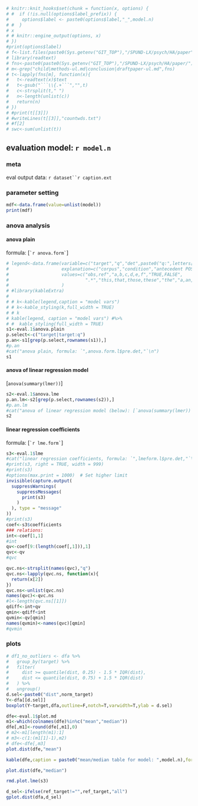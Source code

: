 

```r
# knitr::knit_hooks$set(chunk = function(x, options) {
# #  if (!is.null(options$label_prefix)) {
#     options$label <- paste0(options$label,"_",model.n)
# #  }
# x
# # knitr::engine_output(options, x)
# })
#print(options$label)
# f<-list.files(paste0(Sys.getenv("GIT_TOP"),"/SPUND-LX/psych/HA/paper"))
# library(readtext)
# fns<-paste0(paste0(Sys.getenv("GIT_TOP"),"/SPUND-LX/psych/HA/paper/"),f)
# m<-grep("child|methods-ul.md|conclusion|draftpaper-ul.md",fns)
# t<-lapply(fns[m], function(x){
#   t<-readtext(x)$text
#   t<-gsub("```\\{.+```","",t)
#   c<-strsplit(t," ")
#   n<-length(unlist(c))
#   return(n)
# })
# #print(t[[3]])
# #writeLines(t[[3]],"countwds.txt")
# #f[2]
# swc<-sum(unlist(t))
```

## evaluation model: `r model.n`

### meta 
eval output data: `r dataset``r caption.ext`   

### parameter setting

```r
mdf<-data.frame(value=unlist(model))
print(mdf)
```


### anova analysis
#### anova plain
formula: [``` `r anova.form` ```]

```r
# legend<-data.frame(variable=c("target","q","det",paste0("q:",letters[1:6])),
#                    explanation=c("corpus","condition","antecedent POS==DET",rep("query condition",6)),
#                    values=c("obs,ref","a,b,c,d,e,f","TRUE,FALSE",
#                             ".*","this,that,those,these","the","a,an,any,some","my","his,her,their,your")
#                    )
# #library(kableExtra)
# 
# # k<-kable(legend,caption = "model vars")
# # k<-kable_styling(k,full_width = TRUE)
# # k
# kable(legend, caption = "model vars") #%>%
# #  kable_styling(full_width = TRUE)
s1<-eval.1$anova.plain
p.select<-c("target|target:q")
p.an<-s1[grep(p.select,rownames(s1)),]
#p.an
#cat("anova plain, formula: `",anova.form.l$pre.det,"`\n")
s1
```

#### anova of linear regression model
[`anova(summary(lmer))`]

```r



s2<-eval.1$anova.lme
p.an.lm<-s2[grep(p.select,rownames(s2)),]
#p.an.lm
#cat("anova of linear regression model (below): [`anova(summary(lmer))`]\n")
s2
```

#### linear regression coefficients
formula: [``` `r lme.form` ```]

```r
s3<-eval.1$lme
#cat("linear regression coefficients, formula: `",lmeform.l$pre.det,"`\n")
#print(s3, right = TRUE, width = 999)
#print(s3)
#options(max.print = 1000)  # Set higher limit
invisible(capture.output(
  suppressWarnings(
    suppressMessages(
      print(s3)
    )
  ), type = "message"
))
#print(s3)
coef<-s3$coefficients
### relations:
int<-coef[1,1]
#int
qv<-coef[9:(length(coef[,1])),1]
qvc<-qv
#qvc

qvc.ns<-strsplit(names(qvc),"q")
qvc.ns<-lapply(qvc.ns, function(x){
  return(x[2])
})
qvc.ns<-unlist(qvc.ns)
names(qvc)<-qvc.ns
#l<-length(qvc.ns[[1]])
qdiff<-int+qv
qmin<-qdiff<int
qvmin<-qv[qmin]
names(qvmin)<-names(qvc)[qmin]
#qvmin
```

### plots
```r
# df1_no_outliers <- dfa %>%
#   group_by(target) %>%
#   filter(
#     dist >= quantile(dist, 0.25) - 1.5 * IQR(dist),
#     dist <= quantile(dist, 0.75) + 1.5 * IQR(dist)
#   ) %>%
#   ungroup()
d.sel<-paste0("dist",norm_target)
Y<-dfa[[d.sel]]
boxplot(Y~target,dfa,outline=F,notch=T,varwidth=T,ylab = d.sel)

```

```r
dfe<-eval.1$plot.md
m1<-which(colnames(dfe)%in%c("mean","median"))
dfe[,m1]<-round(dfe[,m1],0)
# m2<-m1[length(m1):1]
# m3<-c(1:(m1[1]-1),m2)
# dfe<-dfe[,m3]
plot.dist(dfe,"mean")
```


```r
kable(dfe,caption = paste0("mean/median table for model: ",model.n),format="markdown")
```


```r
plot.dist(dfe,"median")
```

```r
rmd.plot.lme(s3)
```

```r
d_sel<-ifelse(ref_target!="",ref_target,"all")
gplot.dist(dfa,d_sel)
```


